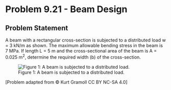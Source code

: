 # Problem 9.21 - Beam Design {.unnumbered}

## Problem Statement

A beam with a rectangular cross-section is subjected to a distributed load w = 3 kN/m as shown. The maximum allowable bending stress in the beam is 7 MPa. If length L = 5 m and the cross-sectional area of the beam is A = 0.025 m<sup>2</sup>, determine the required width (b) of the cross-section.


![Figure 1: A beam is subjected to a distributed load.](images/360.png){fig-alt="A beam is subjected to a distributed load w between A and B. The distance between A and B is L. The beam has a cross section of height h and width b."}

\[Problem adapted from © Kurt Gramoll CC BY NC-SA 4.0\]